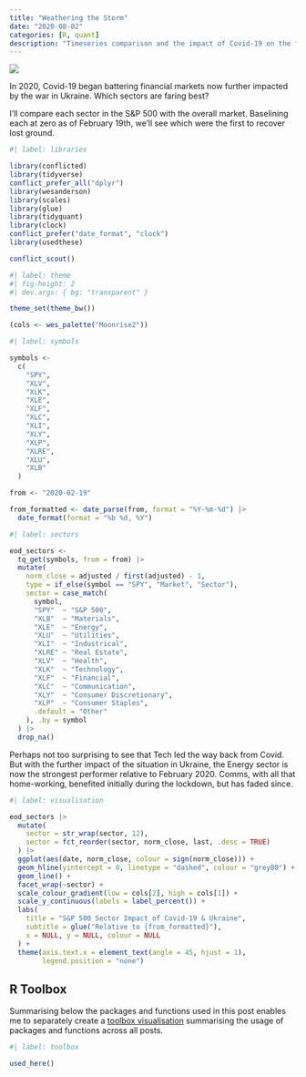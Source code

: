 ```yaml
---
title: "Weathering the Storm"
date: "2020-08-02"
categories: [R, quant]
description: "Timeseries comparison and the impact of Covid-19 on the financial markets by sector"
---
```


![](feature.gif){fig-alt="Two meerkats cuddle under an umbrella shielded from the pouring rain"}

In 2020, Covid-19 began battering financial markets now further impacted by the war in Ukraine. Which sectors are faring best?

I'll compare each sector in the S&P 500 with the overall market. Baselining each at zero as of February 19th, we'll see which were the first to recover lost ground.

```r
#| label: libraries

library(conflicted)
library(tidyverse)
conflict_prefer_all("dplyr")
library(wesanderson)
library(scales)
library(glue)
library(tidyquant)
library(clock)
conflict_prefer("date_format", "clock")
library(usedthese)

conflict_scout()
```

```r
#| label: theme
#| fig-height: 2
#| dev.args: { bg: "transparent" }

theme_set(theme_bw())

(cols <- wes_palette("Moonrise2"))
```

```r
#| label: symbols

symbols <-
  c(
    "SPY",
    "XLV",
    "XLK",
    "XLE",
    "XLF",
    "XLC",
    "XLI",
    "XLY",
    "XLP",
    "XLRE",
    "XLU",
    "XLB"
  )

from <- "2020-02-19"

from_formatted <- date_parse(from, format = "%Y-%m-%d") |> 
  date_format(format = "%b %d, %Y")
```

```r
#| label: sectors

eod_sectors <-
  tq_get(symbols, from = from) |>
  mutate(
    norm_close = adjusted / first(adjusted) - 1,
    type = if_else(symbol == "SPY", "Market", "Sector"),
    sector = case_match(
      symbol,
      "SPY"  ~ "S&P 500",
      "XLB"  ~ "Materials",
      "XLE"  ~ "Energy",
      "XLU"  ~ "Utilities",
      "XLI"  ~ "Industrical",
      "XLRE" ~ "Real Estate",
      "XLV"  ~ "Health",
      "XLK"  ~ "Technology",
      "XLF"  ~ "Financial",
      "XLC"  ~ "Communication",
      "XLY"  ~ "Consumer Discretionary",
      "XLP"  ~ "Consumer Staples",
      .default = "Other"
    ), .by = symbol
  ) |>
  drop_na()
```

Perhaps not too surprising to see that Tech led the way back from Covid. But with the further impact of the situation in Ukraine, the Energy sector is now the strongest performer relative to February 2020. Comms, with all that home-working, benefited initially during the lockdown, but has faded since.

```r
#| label: visualisation

eod_sectors |>
  mutate(
    sector = str_wrap(sector, 12),
    sector = fct_reorder(sector, norm_close, last, .desc = TRUE)
  ) |>
  ggplot(aes(date, norm_close, colour = sign(norm_close))) +
  geom_hline(yintercept = 0, linetype = "dashed", colour = "grey80") +
  geom_line() +
  facet_wrap(~sector) +
  scale_colour_gradient(low = cols[2], high = cols[1]) +
  scale_y_continuous(labels = label_percent()) +
  labs(
    title = "S&P 500 Sector Impact of Covid-19 & Ukraine",
    subtitle = glue("Relative to {from_formatted}"),
    x = NULL, y = NULL, colour = NULL
  ) +
  theme(axis.text.x = element_text(angle = 45, hjust = 1),
        legend.position = "none")
```

## R Toolbox

Summarising below the packages and functions used in this post enables me to separately create a [toolbox visualisation](/project/box) summarising the usage of packages and functions across all posts.

```r
#| label: toolbox

used_here()
```

